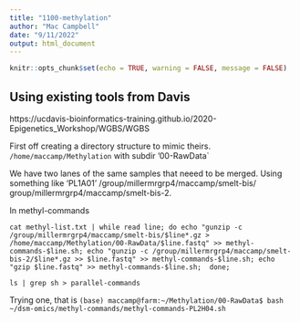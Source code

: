 ```yaml
---
title: "1100-methylation"
author: "Mac Campbell"
date: "9/11/2022"
output: html_document
---
```


```r
knitr::opts_chunk$set(echo = TRUE, warning = FALSE, message = FALSE)
```

## Using existing tools from Davis
https://ucdavis-bioinformatics-training.github.io/2020-Epigenetics_Workshop/WGBS/WGBS

First off creating a directory structure to mimic theirs. `/home/maccamp/Methylation`
with subdir '00-RawData`

We have two lanes of the same samples that neeed to be merged. Using something like 'PL1A01' /group/millermrgrp4/maccamp/smelt-bis/ group/millermrgrp4/maccamp/smelt-bis-2.    

In methyl-commands 

`cat methyl-list.txt | while read line; do echo "gunzip -c /group/millermrgrp4/maccamp/smelt-bis/$line*.gz > /home/maccamp/Methylation/00-RawData/$line.fastq" >> methyl-commands-$line.sh; echo "gunzip -c /group/millermrgrp4/maccamp/smelt-bis-2/$line*.gz >> $line.fastq" >> methyl-commands-$line.sh; echo "gzip $line.fastq" >> methyl-commands-$line.sh;  done;`
       
       
` ls | grep sh > parallel-commands`    


Trying one, that is `(base) maccamp@farm:~/Methylation/00-RawData$ bash ~/dsm-omics/methyl-commands/methyl-commands-PL2H04.sh `


